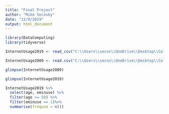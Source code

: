 ```yaml
---
title: "Final Project"
author: "Mike Secosky"
date: "12/9/2019"
output: html_document
---
```


```r
library(DataComputing)
library(tidyverse)
```

```r
InternetUsage2019 <- read_csv("C:\\Users\\secos\\OneDrive\\Desktop\\College\\Stat 184\\January 8-February 7, 2019 - Core Trends Survey - CSV.csv")
```

```r
InternetUsage2009 <- read.csv("C:\\Users\\secos\\OneDrive\\Desktop\\College\\June 18-21, 2009 - Video Uploading - CSV.csv")
```

```r
glimpse(InternetUsage2009)
```


```r
glimpse(InternetUsage2019)
```

```r
InternetUsage2019 %>%
  select(age, eminuse) %>%
  filter(age >= 50) %>%
  filter(eminuse == 1)%>%
  summarise(frequse = n())
```

